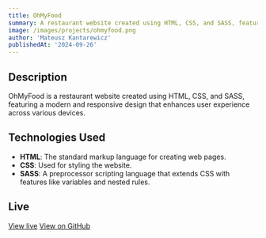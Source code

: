 ```yaml
---
title: OhMyFood
summary: A restaurant website created using HTML, CSS, and SASS, featuring a modern and responsive design.
image: /images/projects/ohmyfood.png
author: 'Mateusz Kantarewicz'
publishedAt: '2024-09-26'
---
```


## Description

OhMyFood is a restaurant website created using HTML, CSS, and SASS, featuring a modern and responsive design that enhances user experience across various devices.

## Technologies Used

- **HTML**: The standard markup language for creating web pages.
- **CSS**: Used for styling the website.
- **SASS**: A preprocessor scripting language that extends CSS with features like variables and nested rules.

## Live

[View live](https://mateuszkan.github.io/ohmyfood/)
[View on GitHub](https://github.com/MateuszKan/ohmyfood)
